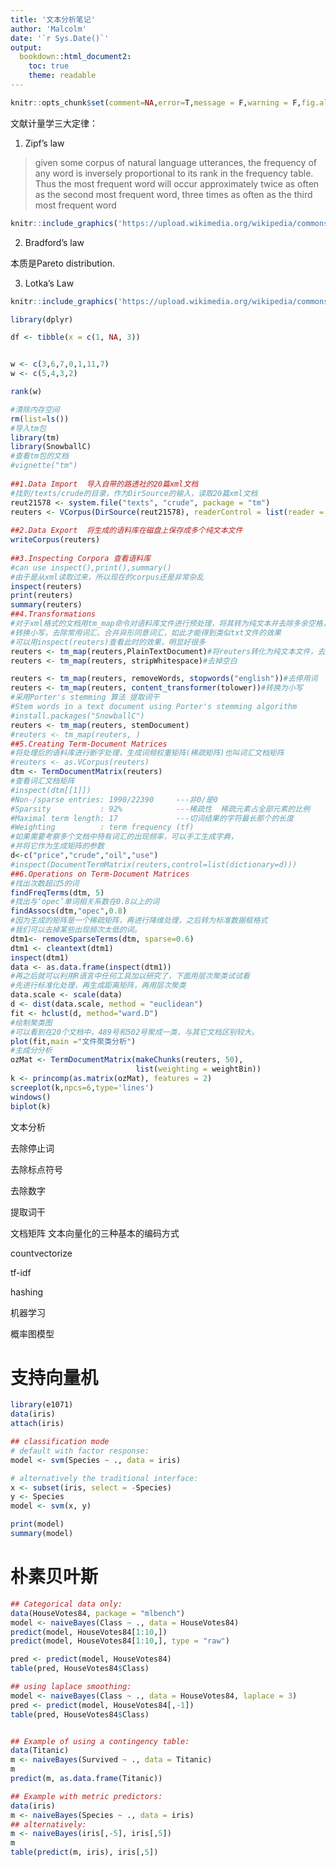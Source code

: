 ```yaml
---
title: '文本分析笔记'
author: 'Malcolm'
date: '`r Sys.Date()`'
output:
  bookdown::html_document2:
    toc: true
    theme: readable
---
```


```r
knitr::opts_chunk$set(comment=NA,error=T,message = F,warning = F,fig.align='center',out.width ='90%')
```

文献计量学三大定律：

1. Zipf's law

> given some corpus of natural language utterances, the frequency of any word is inversely proportional to its rank in the frequency table. Thus the most frequent word will occur approximately twice as often as the second most frequent word, three times as often as the third most frequent word

```r
knitr::include_graphics('https://upload.wikimedia.org/wikipedia/commons/7/70/Zipf_distribution_PMF.png')
```



2. Bradford's law

本质是Pareto distribution.


3. Lotka's Law


```r
knitr::include_graphics('https://upload.wikimedia.org/wikipedia/commons/1/1e/Lotka_plot.png')
```

```r
library(dplyr)

df <- tibble(x = c(1, NA, 3))


w <- c(3,6,7,0,1,11,7)
w <- c(5,4,3,2)

rank(w)

```
```r
#清除内存空间
rm(list=ls()) 
#导入tm包
library(tm)
library(SnowballC)
#查看tm包的文档
#vignette("tm")
 
##1.Data Import  导入自带的路透社的20篇xml文档
#找到/texts/crude的目录，作为DirSource的输入，读取20篇xml文档
reut21578 <- system.file("texts", "crude", package = "tm") 
reuters <- VCorpus(DirSource(reut21578), readerControl = list(reader = readReut21578XML))
 
##2.Data Export  将生成的语料库在磁盘上保存成多个纯文本文件
writeCorpus(reuters)
 
##3.Inspecting Corpora 查看语料库 
#can use inspect(),print(),summary()
#由于是从xml读取过来，所以现在的corpus还是非常杂乱
inspect(reuters)
print(reuters) 
summary(reuters)
##4.Transformations 
#对于xml格式的文档用tm_map命令对语料库文件进行预处理，将其转为纯文本并去除多余空格，
#转换小写，去除常用词汇、合并异形同意词汇，如此才能得到类似txt文件的效果
#可以用inspect(reuters)查看此时的效果，明显好很多
reuters <- tm_map(reuters,PlainTextDocument)#将reuters转化为纯文本文件，去除标签
reuters <- tm_map(reuters, stripWhitespace)#去掉空白

reuters <- tm_map(reuters, removeWords, stopwords("english"))#去停用词
reuters <- tm_map(reuters, content_transformer(tolower))#转换为小写
#采用Porter's stemming 算法 提取词干
#Stem words in a text document using Porter's stemming algorithm
#install.packages("SnowballC")
reuters <- tm_map(reuters, stemDocument)
#reuters <- tm_map(reuters, )
##5.Creating Term-Document Matrices
#将处理后的语料库进行断字处理，生成词频权重矩阵(稀疏矩阵)也叫词汇文档矩阵
#reuters <- as.VCorpus(reuters)
dtm <- TermDocumentMatrix(reuters)
#查看词汇文档矩阵
#inspect(dtm[[1]])
#Non-/sparse entries: 1990/22390     ---非0/是0 
#Sparsity           : 92%            ---稀疏性  稀疏元素占全部元素的比例
#Maximal term length: 17             ---切词结果的字符最长那个的长度
#Weighting          : term frequency (tf)
#如果需要考察多个文档中特有词汇的出现频率，可以手工生成字典，
#并将它作为生成矩阵的参数
d<-c("price","crude","oil","use")
#inspect(DocumentTermMatrix(reuters,control=list(dictionary=d)))
##6.Operations on Term-Document Matrices
#找出次数超过5的词
findFreqTerms(dtm, 5)
#找出与‘opec’单词相关系数在0.8以上的词
findAssocs(dtm,"opec",0.8)
#因为生成的矩阵是一个稀疏矩阵，再进行降维处理，之后转为标准数据框格式
#我们可以去掉某些出现频次太低的词。
dtm1<- removeSparseTerms(dtm, sparse=0.6)
dtm1 <- cleantext(dtm1)
inspect(dtm1)
data <- as.data.frame(inspect(dtm1))
#再之后就可以利用R语言中任何工具加以研究了，下面用层次聚类试试看
#先进行标准化处理，再生成距离矩阵，再用层次聚类
data.scale <- scale(data)
d <- dist(data.scale, method = "euclidean")
fit <- hclust(d, method="ward.D")
#绘制聚类图
#可以看到在20个文档中，489号和502号聚成一类，与其它文档区别较大。
plot(fit,main ="文件聚类分析")
#主成分分析
ozMat <- TermDocumentMatrix(makeChunks(reuters, 50),
                            list(weighting = weightBin))
k <- princomp(as.matrix(ozMat), features = 2)
screeplot(k,npcs=6,type='lines')
windows()
biplot(k)
```


文本分析

去除停止词

去除标点符号

去除数字

提取词干

文档矩阵
文本向量化的三种基本的编码方式

countvectorize

tf-idf

hashing
  
机器学习

概率图模型

# 支持向量机

```r
library(e1071)
data(iris)
attach(iris)

## classification mode
# default with factor response:
model <- svm(Species ~ ., data = iris)

# alternatively the traditional interface:
x <- subset(iris, select = -Species)
y <- Species
model <- svm(x, y) 

print(model)
summary(model)
```


# 朴素贝叶斯

```r
## Categorical data only:
data(HouseVotes84, package = "mlbench")
model <- naiveBayes(Class ~ ., data = HouseVotes84)
predict(model, HouseVotes84[1:10,])
predict(model, HouseVotes84[1:10,], type = "raw")

pred <- predict(model, HouseVotes84)
table(pred, HouseVotes84$Class)

## using laplace smoothing:
model <- naiveBayes(Class ~ ., data = HouseVotes84, laplace = 3)
pred <- predict(model, HouseVotes84[,-1])
table(pred, HouseVotes84$Class)


## Example of using a contingency table:
data(Titanic)
m <- naiveBayes(Survived ~ ., data = Titanic)
m
predict(m, as.data.frame(Titanic))

## Example with metric predictors:
data(iris)
m <- naiveBayes(Species ~ ., data = iris)
## alternatively:
m <- naiveBayes(iris[,-5], iris[,5])
m
table(predict(m, iris), iris[,5])
```

  